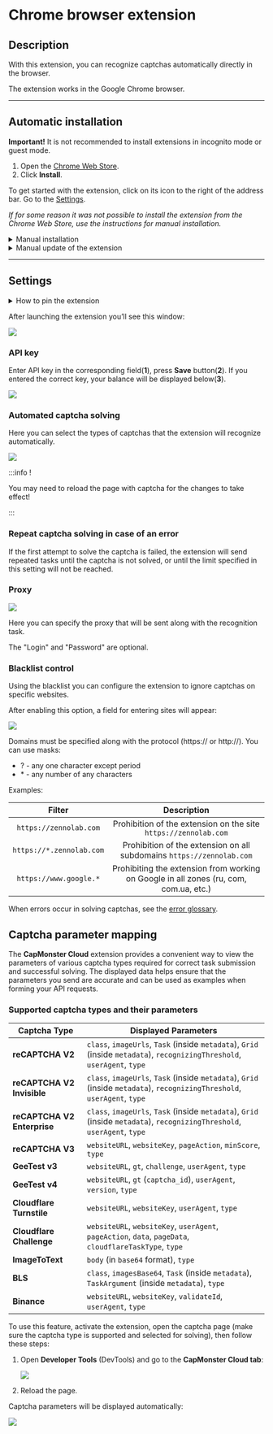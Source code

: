﻿---
sidebar_position: 0
---


<ArticleHead slug="extension/extension-main" />

# Chrome browser extension
## Description
With this extension, you can recognize captchas automatically directly in the browser.

The extension works in the Google Chrome browser.

-----
## Automatic installation
**Important!** It is not recommended to install extensions in incognito mode or guest mode.

1. Open the [Chrome Web Store](https://chrome.google.com/webstore/detail/capmonster-cloud-%E2%80%94-automa/pabjfbciaedomjjfelfafejkppknjleh?hl=en).
2. Click **Install**.

To get started with the extension, click on its icon to the right of the address bar. Go to the [Settings](extension-main.mdx#settings).

*If for some reason it was not possible to install the extension from the Chrome Web Store, use the instructions for manual installation.*

<details>
    <summary>Manual installation</summary>

1. Download the [archive with the extension](https://zenno.link/chrome-actual-build).

2. Unpack it to any folder. 
   
   **WARNING**: the folder shouldn’t be deleted, otherwise the extension stop working.
3. In the Google Chrome browser open the “Extension” page. There are several ways to do this:
   1. Type `chrome://extensions` in the address bar of a browser and press **Enter**.
   2. From the menu: click the three vertical dots in the upper right corner (near the profile picture), then **More Tools** -> **Extensions**.

  ![](./images/extension-main-firefox/359d5afb-d644-45c2-a882-e7fc3da759eb.png)

   3. Or go to the Google Chrome settings and select **Extensions** (at the very bottom) in the right menu.

  ![](./images/extension-main-firefox/61a9b824-b0d2-4808-8bb8-feac4b25d0b7.png)

4. Enable **Developer Mode**.
5. Then click on **Load unpacked**.

  ![](./images/extension-main-firefox/load-unpacked.png)

6. Find and choose the folder where you unpacked the extension.
7. After that the extension should appear in the list of the installed extensions.

![](./images/extension-main-firefox/919a2eab-1651-4b48-8980-b69346d700fd.png)

  </details>

<details>
    <summary>Manual update of the extension</summary>

If you are installing the extension over the previous version, then when you update the original extension files, you also need to click the update button on the **Extensions** page (how to open this page is described above in the **Manual installation** section).

![](./images/extension-main-firefox/manual-update.png)
</details>

-----
## Settings
<details>
    <summary>How to pin the extension</summary>

By default the installed extension is hidden. To pin it you have to click on the **Pin** button:

![](./images/extension-main-firefox/pin1.png)
</details>

After launching the extension you’ll see this window:

![](./images/extension-main-firefox/ext.screen.en.png)
### <a name="id-browserextension-apikey"></a>API key
Enter API key in the corresponding field(**1**), press **Save** button(**2**). If you entered the correct key, your balance will be displayed below(**3**).

![](./images/extension-main-firefox/api-key.png)
### <a name="id-browserextension-automaticcaptchasolving"></a>Automated captcha solving
Here you can select the types of captchas that the extension will recognize automatically.

![](./images/extension-main-firefox/extension.example.png)

:::info !

You may need to reload the page with captcha for the changes to take effect!

:::
### <a name="id-browserextension-repeatcaptchasolvingincaseofanerror"></a>Repeat captcha solving in case of an error
If the first attempt to solve the captcha is failed, the extension will send repeated tasks until the captcha is not solved, or until the limit specified in this setting will not be reached.
### <a name="id-browserextension-proxy"></a>Proxy
![](./images/extension-main-firefox/proxy.png) 

Here you can specify the proxy that will be sent along with the recognition task.

The "Login" and "Password" are optional.
### <a name="id-browserextension-blacklistcontrol"></a>Blacklist control
Using the blacklist you can configure the extension to ignore captchas on specific websites.

After enabling this option, a field for entering sites will appear:

![](./images/extension-main-firefox/blacklist-control.png)

Domains must be specified along with the protocol (https:// or http://).
You can use masks:

- ? - any one character except period
- \* - any number of any characters

Examples:

|**Filter**|**Description**|
| :-: | :-: |
|`https://zennolab.com`|Prohibition of the extension on the site `https://zennolab.com`|
|`https://*.zennolab.com`|Prohibition of the extension on all subdomains `https://zennolab.com`|
|`https://www.google.*`|Prohibiting the extension from working on Google in all zones (ru, com, com.ua, etc.)|

When errors occur in solving captchas, see the [error glossary](/api/api-errors.mdx).

## Captcha parameter mapping

The **CapMonster Cloud** extension provides a convenient way to view the parameters of various captcha types required for correct task submission and successful solving. The displayed data helps ensure that the parameters you send are accurate and can be used as examples when forming your API requests.

### Supported captcha types and their parameters

| Captcha Type                | Displayed Parameters                                                                                                      |
| --------------------------- | ------------------------------------------------------------------------------------------------------------------------- |
| **reCAPTCHA V2**            | `class`, `imageUrls`, `Task` (inside `metadata`), `Grid` (inside `metadata`), `recognizingThreshold`, `userAgent`, `type` |
| **reCAPTCHA V2 Invisible**  | `class`, `imageUrls`, `Task` (inside `metadata`), `Grid` (inside `metadata`), `recognizingThreshold`, `userAgent`, `type` |
| **reCAPTCHA V2 Enterprise** | `class`, `imageUrls`, `Task` (inside `metadata`), `Grid` (inside `metadata`), `recognizingThreshold`, `userAgent`, `type` |
| **reCAPTCHA V3**            | `websiteURL`, `websiteKey`, `pageAction`, `minScore`, `type`                                                              |
| **GeeTest v3**              | `websiteURL`, `gt`, `challenge`, `userAgent`, `type`                                                                      |
| **GeeTest v4**              | `websiteURL`, `gt` (`captcha_id`), `userAgent`, `version`, `type`                                                         |
| **Cloudflare Turnstile**    | `websiteURL`, `websiteKey`, `userAgent`, `type`                                                                           |
| **Cloudflare Challenge**    | `websiteURL`, `websiteKey`, `userAgent`, `pageAction`, `data`, `pageData`, `cloudflareTaskType`, `type`                   |
| **ImageToText**             | `body` (in `base64` format), `type`                                                                                       |
| **BLS**                     | `class`, `imagesBase64`, `Task` (inside `metadata`), `TaskArgument` (inside `metadata`), `type`                           |
| **Binance**                 | `websiteURL`, `websiteKey`, `validateId`, `userAgent`, `type`                                                             |

To use this feature, activate the extension, open the captcha page (make sure the captcha type is supported and selected for solving), then follow these steps:

1. Open **Developer Tools** (DevTools) and go to the **CapMonster Cloud tab**:  
   
   ![](./images/params_extension.png)

2. Reload the page.

Captcha parameters will be displayed automatically:  

![](./images/params_extension1.png)